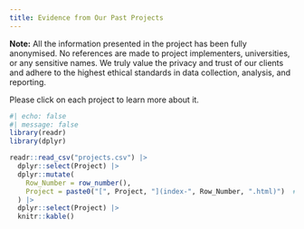 ```yaml
---
title: Evidence from Our Past Projects
---
```


**Note:** All the information presented in the project has been fully anonymised. No references are made to project implementers, universities, or any sensitive names. We truly value the privacy and trust of our clients and adhere to the highest ethical standards in data collection, analysis, and reporting.

Please click on each project to learn more about it.

```r
#| echo: false
#| message: false
library(readr)
library(dplyr)

readr::read_csv("projects.csv") |>
  dplyr::select(Project) |>
  dplyr::mutate(
    Row_Number = row_number(),
    Project = paste0("[", Project, "](index-", Row_Number, ".html)")  # Link to pre-rendered HTML
  ) |>
  dplyr::select(Project) |>
  knitr::kable()
```
